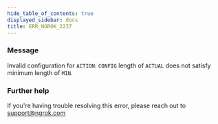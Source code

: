 ```yaml
---
hide_table_of_contents: true
displayed_sidebar: docs
title: ERR_NGROK_2237
---
```




### Message

Invalid configuration for `ACTION`: `CONFIG` length of `ACTUAL` does not satisfy minimum length of `MIN`.

<ErrorDetails error="err_ngrok_2237" />

### Further help

If you're having trouble resolving this error, please reach out to [support@ngrok.com](mailto:support@ngrok.com?subject=Help%20with%20ERR_NGROK_2237)
